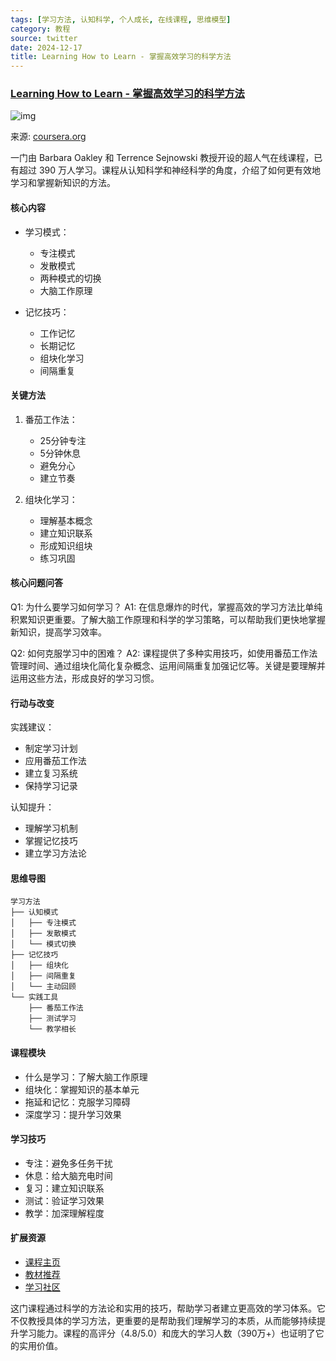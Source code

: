 ```yaml
---
tags: [学习方法, 认知科学, 个人成长, 在线课程, 思维模型]
category: 教程
source: twitter
date: 2024-12-17
title: Learning How to Learn - 掌握高效学习的科学方法
---
```


### [Learning How to Learn - 掌握高效学习的科学方法](https://www.coursera.org/learn/learning-how-to-learn)

![img](https://img.mengpeng.tech/i/2024/12/17/676100045b4b5.webp)

来源: [coursera.org](https://www.coursera.org/learn/learning-how-to-learn)

一门由 Barbara Oakley 和 Terrence Sejnowski 教授开设的超人气在线课程，已有超过 390 万人学习。课程从认知科学和神经科学的角度，介绍了如何更有效地学习和掌握新知识的方法。

#### 核心内容
- 学习模式：
  - 专注模式
  - 发散模式
  - 两种模式的切换
  - 大脑工作原理

- 记忆技巧：
  - 工作记忆
  - 长期记忆
  - 组块化学习
  - 间隔重复

#### 关键方法
1. 番茄工作法：
   - 25分钟专注
   - 5分钟休息
   - 避免分心
   - 建立节奏

2. 组块化学习：
   - 理解基本概念
   - 建立知识联系
   - 形成知识组块
   - 练习巩固

#### 核心问题问答
Q1: 为什么要学习如何学习？
A1: 在信息爆炸的时代，掌握高效的学习方法比单纯积累知识更重要。了解大脑工作原理和科学的学习策略，可以帮助我们更快地掌握新知识，提高学习效率。

Q2: 如何克服学习中的困难？
A2: 课程提供了多种实用技巧，如使用番茄工作法管理时间、通过组块化简化复杂概念、运用间隔重复加强记忆等。关键是要理解并运用这些方法，形成良好的学习习惯。

#### 行动与改变
实践建议：
- 制定学习计划
- 应用番茄工作法
- 建立复习系统
- 保持学习记录

认知提升：
- 理解学习机制
- 掌握记忆技巧
- 建立学习方法论

#### 思维导图
```
学习方法
├── 认知模式
│   ├── 专注模式
│   ├── 发散模式
│   └── 模式切换
├── 记忆技巧
│   ├── 组块化
│   ├── 间隔重复
│   └── 主动回顾
└── 实践工具
    ├── 番茄工作法
    ├── 测试学习
    └── 教学相长
```

#### 课程模块
- 什么是学习：了解大脑工作原理
- 组块化：掌握知识的基本单元
- 拖延和记忆：克服学习障碍
- 深度学习：提升学习效果

#### 学习技巧
- 专注：避免多任务干扰
- 休息：给大脑充电时间
- 复习：建立知识联系
- 测试：验证学习效果
- 教学：加深理解程度

#### 扩展资源
- [课程主页](https://www.coursera.org/learn/learning-how-to-learn)
- [教材推荐](https://www.coursera.org/learn/learning-how-to-learn#syllabus)
- [学习社区](https://www.coursera.org/learn/learning-how-to-learn#community)

这门课程通过科学的方法论和实用的技巧，帮助学习者建立更高效的学习体系。它不仅教授具体的学习方法，更重要的是帮助我们理解学习的本质，从而能够持续提升学习能力。课程的高评分（4.8/5.0）和庞大的学习人数（390万+）也证明了它的实用价值。 